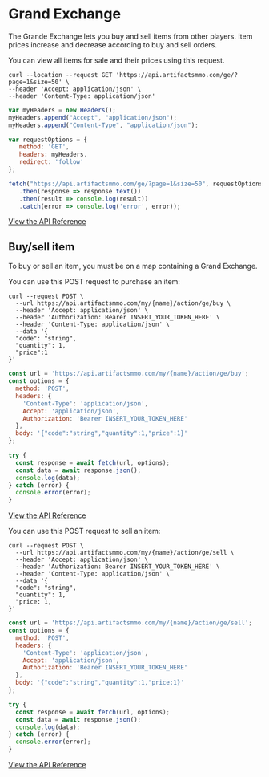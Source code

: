 
# Grand Exchange
 
The Grande Exchange lets you buy and sell items from other players. Item prices increase and decrease according to buy and sell orders. 

You can view all items for sale and their prices using this request. 

```http filename="cURL" copy
curl --location --request GET 'https://api.artifactsmmo.com/ge/?page=1&size=50' \
--header 'Accept: application/json' \
--header 'Content-Type: application/json'
```
```js filename="Javascript" copy
var myHeaders = new Headers();
myHeaders.append("Accept", "application/json");
myHeaders.append("Content-Type", "application/json");

var requestOptions = {
   method: 'GET',
   headers: myHeaders,
   redirect: 'follow'
};

fetch("https://api.artifactsmmo.com/ge/?page=1&size=50", requestOptions)
   .then(response => response.text())
   .then(result => console.log(result))
   .catch(error => console.log('error', error));
```

[View the API Reference](https://api.artifactsmmo.com/docs/#/operations/all_ge_items_ge__get)


## Buy/sell item

To buy or sell an item, you must be on a map containing a Grand Exchange.

You can use this POST request to purchase an item:

```http filename="cURL" copy
curl --request POST \
  --url https://api.artifactsmmo.com/my/{name}/action/ge/buy \
  --header 'Accept: application/json' \
  --header 'Authorization: Bearer INSERT_YOUR_TOKEN_HERE' \
  --header 'Content-Type: application/json' \
  --data '{
  "code": "string",
  "quantity": 1,
  "price":1
}'
```
```js filename="Javascript" copy
const url = 'https://api.artifactsmmo.com/my/{name}/action/ge/buy';
const options = {
  method: 'POST',
  headers: {
    'Content-Type': 'application/json',
    Accept: 'application/json',
    Authorization: 'Bearer INSERT_YOUR_TOKEN_HERE'
  },
  body: '{"code":"string","quantity":1,"price":1}'
};

try {
  const response = await fetch(url, options);
  const data = await response.json();
  console.log(data);
} catch (error) {
  console.error(error);
}
```
[View the API Reference](https://api.artifactsmmo.com/docs/#/operations/action_ge_buy_item_my__name__action_ge_buy_post)

 
You can use this POST request to sell an item:

```http filename="cURL" copy
curl --request POST \
  --url https://api.artifactsmmo.com/my/{name}/action/ge/sell \
  --header 'Accept: application/json' \
  --header 'Authorization: Bearer INSERT_YOUR_TOKEN_HERE' \
  --header 'Content-Type: application/json' \
  --data '{
  "code": "string",
  "quantity": 1,
  "price: 1,
}'
```
```js filename="Javascript" copy
const url = 'https://api.artifactsmmo.com/my/{name}/action/ge/sell';
const options = {
  method: 'POST',
  headers: {
    'Content-Type': 'application/json',
    Accept: 'application/json',
    Authorization: 'Bearer INSERT_YOUR_TOKEN_HERE'
  },
  body: '{"code":"string","quantity":1,"price:1}'
};

try {
  const response = await fetch(url, options);
  const data = await response.json();
  console.log(data);
} catch (error) {
  console.error(error);
}
```

[View the API Reference](https://api.artifactsmmo.com/docs/#/operations/action_ge_sell_item_my__name__action_ge_sell_post)